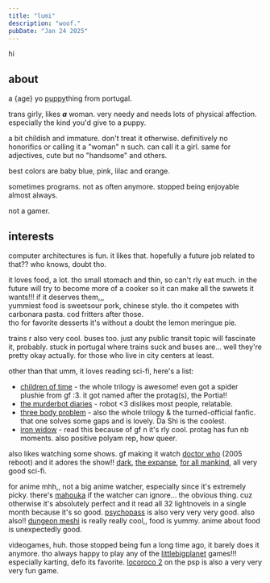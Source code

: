 ```yaml
---
title: "lumi"
description: "woof."
pubDate: "Jan 24 2025"
---
```


hi

## about

<span class="about">a {age} yo <abbr title="yes, really." class="puppy">puppy</abbr>thing from portugal.</span>

trans girly, likes ***a*** woman. very needy and needs lots of physical affection. especially the kind you'd give to a puppy.

a bit childish and immature. don't treat it otherwise. definitively no honorifics or calling it a "woman" n such. can call it a girl. same for adjectives, cute
but no "handsome" and others.

best colors are baby blue, pink, lilac and orange.

sometimes programs. not as often anymore. stopped being enjoyable almost always.

not a gamer.

## interests

computer architectures is fun. it likes that. hopefully a future job related to that?? who knows, doubt tho.

it loves food, a lot. tho small stomach and thin, so can't rly eat much. in the future will try to become more of a cooker so it can make all the swwets it wants!!! if it deserves them,,,\
yummiest food is sweetsour pork, chinese style. tho it competes with carbonara pasta. cod fritters after those.\
tho for favorite desserts it's without a doubt the lemon meringue pie.

trains r also very cool. buses too. just any public transit topic will fascinate it, probably. stuck in portugal where trains suck and buses are...
well they're pretty okay actually. for those who live in city centers at least.

other than that umm, it loves reading sci-fi, here's a list:
- [children of time][childrenoftime] - the whole trilogy is awesome! even got a spider plushie from gf :3. it got named after the protag(s), the Portia!!
- [the murderbot diaries][murderbot] - robot \<3 dislikes most people, relatable.
- [three body problem][threebody] - also the whole trilogy & the turned-official fanfic. that one solves some gaps and is lovely. Da Shi is the coolest.
- [iron widow][ironwidow] - read this because of gf n it's rly cool. protag has fun nb moments. also positive polyam rep, how queer.

also likes watching some shows. gf making it watch [doctor who][drwho] (2005 reboot) and it adores the show!! [dark][dark], [the expanse][expanse],
[for all mankind][forallmankind], all very good sci-fi.

for anime mhh,, not a big anime watcher, especially since it's extremely picky. there's [mahouka][mahouka] if the watcher can ignore... the obvious thing.
cuz otherwise it's absolutely perfect and it read all 32 lightnovels in a single month because it's so good.
[psychopass][psychopass] is also very very very good. also also!! [dungeon meshi][dungeonmeshi] is really really cool,, food is yummy. anime about food is unexpectedly good.

videogames, huh. those stopped being fun a long time ago, it barely does it anymore. tho always happy to play any of the [littlebigplanet][lbp] games!!! especially karting, defo its favorite.
[locoroco 2][locoroco] on the psp is also a very very very fun game.

[childrenoftime]: https://en.wikipedia.org/wiki/Children_of_Time_(novel)
[murderbot]: https://en.wikipedia.org/wiki/The_Murderbot_Diaries
[threebody]: https://en.wikipedia.org/wiki/Remembrance_of_Earth's_Past
[ironwidow]: https://en.wikipedia.org/wiki/Iron_Widow
[drwho]: https://en.wikipedia.org/wiki/Doctor_Who
[dark]: https://en.wikipedia.org/wiki/Dark_(TV_series)
[expanse]: https://en.wikipedia.org/wiki/The_Expanse_(TV_series)
[forallmankind]: https://en.wikipedia.org/wiki/For_All_Mankind_(TV_series)
[mahouka]: https://en.wikipedia.org/wiki/The_Irregular_at_Magic_High_School
[psychopass]: https://en.wikipedia.org/wiki/Psycho-Pass
[dungeonmeshi]: https://en.wikipedia.org/wiki/Delicious_in_Dungeon
[lbp]: https://en.wikipedia.org/wiki/LittleBigPlanet
[locoroco]: https://en.wikipedia.org/wiki/LocoRoco
